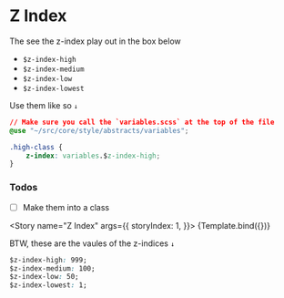 

<Meta title="Abstracts/Z Index" component={ZIndex} />


# Z Index

The see the z-index play out in the box below

- `$z-index-high`
- `$z-index-medium`
- `$z-index-low`
- `$z-index-lowest`


Use them like so `↓`

```css
// Make sure you call the `variables.scss` at the top of the file
@use "~/src/core/style/abstracts/variables";

.high-class {
    z-index: variables.$z-index-high;
}
```

### Todos

- [ ] Make them into a class

<Story name="Z Index" args={{
        storyIndex: 1,
    }}>
    {Template.bind({})}
</Story>

BTW, these are the vaules of the z-indices `↓`

```css
$z-index-high: 999;
$z-index-medium: 100;
$z-index-low: 50;
$z-index-lowest: 1;
```